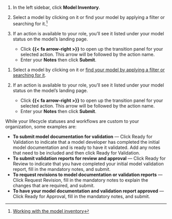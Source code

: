 :::: {.content-visible unless-format="revealjs"}
1. In the left sidebar, click **Model Inventory**.

1. Select a model by clicking on it or find your model by applying a filter or searching for it.^[[Working with the model inventory](/guide/model-inventory/working-with-model-inventory.qmd#search-filter-and-sort-models)]

1. If an action is available to your role, you'll see it listed under your model status on the model's landing page.

    - Click **{{< fa arrow-right >}}** to open up the transition panel for your selected action. This arrow will be followed by the action name.
    - Enter your **Notes** then click **Submit**. 

::::

:::: {.content-hidden unless-format="revealjs"}
1. Select a model by clicking on it or [find your model by applying a filter or searching for it](/guide/model-inventory/working-with-model-inventory.qmd#search-filter-and-sort-models).

1. If an action is available to your role, you'll see it listed under your model status on the model's landing page.

    - Click **{{< fa arrow-right >}}** to open up the transition panel for your selected action. This arrow will be followed by the action name.
    - Enter your **Notes** then click **Submit**. 

While your lifecycle statuses and workflows are custom to your organization, some examples are:

- **To submit model documentation for validation** — Click Ready for Validation to indicate that a model developer has completed the initial model documentation and is ready to have it validated. Add any notes that need to be included and then click Ready for Validation.
- **To submit validation reports for review and approval** — Click Ready for Review to indicate that you have completed your initial model validation report, fill in the mandatory notes, and submit.
- **To request revisions to model documentation or validation reports** — Click Request Revision, fill in the mandatory notes to explain the changes that are required, and submit.
- **To have your model documentation and validation report approved** — Click Ready for Approval, fill in the mandatory notes, and submit.

::::



